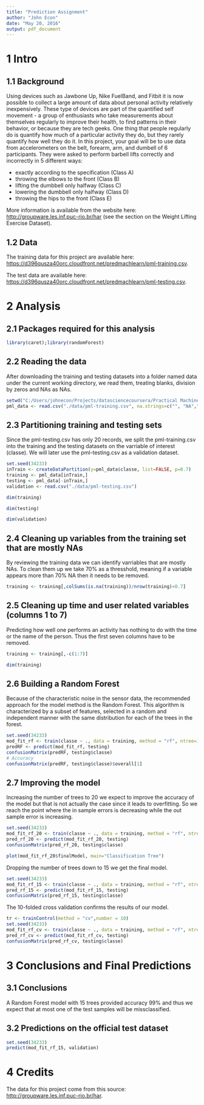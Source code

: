 ```yaml
---
title: "Prediction Assignment"
author: "John Econ"
date: "May 20, 2016"
output: pdf_document
---
```


# 1 Intro
## 1.1 Background

Using devices such as Jawbone Up, Nike FuelBand, and Fitbit it is now possible to collect a large amount of data about personal activity relatively inexpensively. These type of devices are part of the quantified self movement - a group of enthusiasts who take measurements about themselves regularly to improve their health, to find patterns in their behavior, or because they are tech geeks. One thing that people regularly do is quantify how much of a particular activity they do, but they rarely quantify how well they do it. In this project, your goal will be to use data from accelerometers on the belt, forearm, arm, and dumbell of 6 participants. They were asked to perform barbell lifts correctly and incorrectly in 5 different ways:

* exactly according to the specification (Class A)
* throwing the elbows to the front (Class B)
* lifting the dumbbell only halfway (Class C)
* lowering the dumbbell only halfway (Class D)
* throwing the hips to the front (Class E)

More information is available from the website here: <http://groupware.les.inf.puc-rio.br/har> (see the section on the Weight Lifting Exercise Dataset).

## 1.2 Data

The training data for this project are available here:
<https://d396qusza40orc.cloudfront.net/predmachlearn/pml-training.csv>.

The test data are available here:
<https://d396qusza40orc.cloudfront.net/predmachlearn/pml-testing.csv>.

# 2 Analysis
## 2.1 Packages required for this analysis

```r
library(caret);library(randomForest)
```


## 2.2 Reading the data

After downloading the training and testing datasets into a folder named data under the current working directory, we read them, treating blanks, division by zeros and NAs as NAs.

```r
setwd("C:/Users/johnecon/Projects/datasciencecoursera/Practical Machine Learning/assignment/")
pml_data <- read.csv("./data/pml-training.csv", na.strings=c("", "NA","#DIV/0!"))
```

## 2.3 Partitioning training and testing sets

Since the pml-testing.csv has only 20 records, we split the pml-training.csv into the training and the testing datasets on the varriable of interest (classe). We will later use the pml-testing.csv as a validation dataset.

```r
set.seed(34233)
inTrain <- createDataPartition(y=pml_data$classe, list=FALSE, p=0.7)
training <- pml_data[inTrain,]
testing <- pml_data[-inTrain,]
validation <- read.csv("./data/pml-testing.csv")
```

```r
dim(training)
```

```r
dim(testing)
```

```r
dim(validation)
```

## 2.4 Cleaning up variables from the training set that are mostly NAs

By reviewing the training data we can identify varriables that are mostly NAs.
To clean them up we take 70% as a thresshold, meaning if a variable appears more than 70% NA then it needs to be removed.

```r
training <- training[,colSums(is.na(training))/nrow(training)<0.7]
```

## 2.5 Cleaning up time and user related variables (columns 1 to 7)

Predicting how well one performs an activity has nothing to do with the time or the name of the person. Thus the first seven columns have to be removed.

```r
training <- training[,-c(1:7)]
```

```r
dim(training)
```

## 2.6 Building a Random Forest
Because of the characteristic noise in the sensor data, the recommended approach for the model method is the Random Forest. This algorithm is characterized by a subset of features, selected in a random and independent manner with the same distribution for each of the trees in the forest.

```r
set.seed(34233)
mod_fit_rf <- train(classe ~ ., data = training, method = "rf", ntree=10)
predRF <- predict(mod_fit_rf, testing)
confusionMatrix(predRF, testing$classe)
# Accuracy
confusionMatrix(predRF, testing$classe)$overall[1]

```

## 2.7 Improving the model
Increasing the number of trees to 20 we expect to improve the accuracy of the model but that is not actually the case since it leads to overfitting. So we reach the point where the in sample errors is decreasing while the out sample error is increasing.
```r
set.seed(34233)
mod_fit_rf_20 <- train(classe ~ ., data = training, method = "rf", ntree=20)
pred_rf_20 <- predict(mod_fit_rf_20, testing)
confusionMatrix(pred_rf_20, testing$classe)
```

```r
plot(mod_fit_rf_20$finalModel, main="Classification Tree")
```

Dropping the number of trees down to 15 we get the final model.
```r
set.seed(34233)
mod_fit_rf_15 <- train(classe ~ ., data = training, method = "rf", ntree=15)
pred_rf_15 <- predict(mod_fit_rf_15, testing)
confusionMatrix(pred_rf_15, testing$classe)
```

The 10-folded cross validation confirms the results of our model.
```r
tr <- trainControl(method = "cv",number = 10)
set.seed(34233)
mod_fit_rf_cv <- train(classe ~ ., data = training, method = "rf", ntree=15, tr=tr)
pred_rf_cv <- predict(mod_fit_rf_cv, testing)
confusionMatrix(pred_rf_cv, testing$classe)
```

# 3 Conclusions and Final Predictions
## 3.1 Conclusions
A Random Forest model with 15 trees provided accuracy 99% and thus we expect that at most one of the test samples will be missclassified.

## 3.2 Predictions on the official test dataset
```r
set.seed(34233)
predict(mod_fit_rf_15, validation)
```

# 4 Credits
The data for this project come from this source: <http://groupware.les.inf.puc-rio.br/har>.